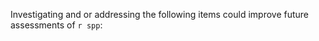 Investigating and or addressing the following items could improve future assessments of `r spp`: 

\begin{itemize}

\item Patterns with depth:  There are patterns of length and sex ratios with depth which may indicate that the stock is more complex than currently modeled.  Further research into the causes of these patterns as well as differences between seasons would help with understanding the stock characteristics such that a more realistic model could be built.  This may also provide further insight into migration and help determine if there are localized populations.

\item Stock boundaries: A common question in stock assessments is whether or not the entire stock is being represented. `r spp` live deeper than the range of the fisheries and surveys.  The assessment model attempts to account for out of area biomass through catchability coefficients and selectivity curves, but that portion of the stock is unknown and can only be conjectured.  Research into abundance in deep areas would be useful to verify that the assessment adequately predicts the entire spawning stock of `r spp`.

\item California Sampling for Ages: Since 1990, nearly 60 percent of fish aged have been landed at the Crescent City port with some years all aged fish being landed here. In contrast, the majority of `r spp` are landed at the Eureka port (approximately 67 percent over the last 10 years). Ensuring that sampling is spread across California ports and otoliths selected for ageing are spread across ports proportional to area removals may provide additional insights to area-specific population attributes.

\end{itemize}